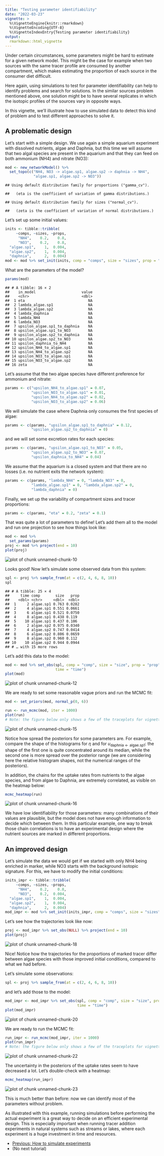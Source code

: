 ```yaml
---
title: "Testing parameter identifiability"
date: "2022-03-23"
vignette: >
  %\VignetteEngine{knitr::rmarkdown}
  %\VignetteEncoding{UTF-8}
  %\VignetteIndexEntry{Testing parameter identifiability}
output:
  rmarkdown::html_vignette
---
```




Under certain circumstances, some parameters might be hard to estimate for a given network model. This might be the case for example when two sources with the same tracer profile are consumed by another compartment, which makes estimating the proportion of each source in the consumer diet difficult.

Here again, using simulations to test for parameter identifiability can help to identify problems and search for solutions. In the similar sources problem mentioned above, one solution might be to have several replicates in which the isotopic profiles of the sources vary in opposite ways.

In this vignette, we'll illustrate how to use simulated data to detect this kind of problem and to test different approaches to solve it.

## A problematic design

Let's start with a simple design. We use again a simple aquarium experiment with dissolved nutrients, algae and Daphnia, but this time we will assume that two algal species are present in the aquarium and that they can feed on both ammonium (NH4) and nitrate (NO3):


```r
mod <- new_networkModel() %>%
  set_topo(c("NH4, NO3 -> algae.sp1, algae.sp2 -> daphnia -> NH4",
             "algae.sp1, algae.sp2 -> NO3"))
```

```
## Using default distribution family for proportions ("gamma_cv").
```

```
##   (eta is the coefficient of variation of gamma distributions.)
```

```
## Using default distribution family for sizes ("normal_cv").
```

```
##   (zeta is the coefficient of variation of normal distributions.)
```

Let's set up some initial values:


```r
inits <- tibble::tribble(
     ~comps, ~sizes, ~props,
      "NH4",    0.2,    0.8, 
      "NO3",    0.2,    0.8, 
  "algae.sp1",    1,  0.004,
  "algae.sp2",    1,  0.004,
  "daphnia",      2,  0.004)
mod <- mod %>% set_init(inits, comp = "comps", size = "sizes", prop = "props")
```

What are the parameters of the model?


```r
params(mod)
```

```
## # A tibble: 16 × 2
##    in_model                     value
##    <chr>                        <dbl>
##  1 eta                             NA
##  2 lambda_algae.sp1                NA
##  3 lambda_algae.sp2                NA
##  4 lambda_daphnia                  NA
##  5 lambda_NH4                      NA
##  6 lambda_NO3                      NA
##  7 upsilon_algae.sp1_to_daphnia    NA
##  8 upsilon_algae.sp1_to_NO3        NA
##  9 upsilon_algae.sp2_to_daphnia    NA
## 10 upsilon_algae.sp2_to_NO3        NA
## 11 upsilon_daphnia_to_NH4          NA
## 12 upsilon_NH4_to_algae.sp1        NA
## 13 upsilon_NH4_to_algae.sp2        NA
## 14 upsilon_NO3_to_algae.sp1        NA
## 15 upsilon_NO3_to_algae.sp2        NA
## 16 zeta                            NA
```

Let's assume that the two algae species have different preference for ammonium and nitrate:


```r
params <- c("upsilon_NH4_to_algae.sp1" = 0.07,
            "upsilon_NO3_to_algae.sp1" = 0.01,
            "upsilon_NH4_to_algae.sp2" = 0.02,
            "upsilon_NO3_to_algae.sp2" = 0.06)
```

We will simulate the case where Daphnia only consumes the first species of algae:


```r
params <- c(params, "upsilon_algae.sp1_to_daphnia" = 0.12,
            "upsilon_algae.sp2_to_daphnia" = 0)
```

and we will set some excretion rates for each species:


```r
params <- c(params, "upsilon_algae.sp1_to_NO3" = 0.05,
            "upsilon_algae.sp2_to_NO3" = 0.07,
            "upsilon_daphnia_to_NH4" = 0.04)
```

We assume that the aquarium is a closed system and that there are no losses (i.e. no nutrient exits the network system):


```r
params <- c(params, "lambda_NH4" = 0, "lambda_NO3" = 0,
            "lambda_algae.sp1" = 0, "lambda_algae.sp2" = 0,
            "lambda_daphnia" = 0)
```

Finally, we set up the variability of compartment sizes and tracer proportions:


```r
params <- c(params, "eta" = 0.2, "zeta" = 0.1)
```

That was quite a lot of parameters to define! Let's add them all to the model and run one projection to see how things look like:


```r
mod <- mod %>%
  set_params(params)
proj <- mod %>% project(end = 10)
plot(proj)
```

<img src="figures/z-fig-130-unnamed-chunk-10-1.png" title="plot of chunk unnamed-chunk-10" alt="plot of chunk unnamed-chunk-10" style="display: block; margin: auto;" />

Looks good! Now let's simulate some observed data from this system:


```r
spl <- proj %>% sample_from(at = c(2, 4, 6, 8, 10))
spl
```

```
## # A tibble: 25 × 4
##     time comp       size   prop
##    <dbl> <chr>     <dbl>  <dbl>
##  1     2 algae.sp1 0.763 0.0282
##  2     4 algae.sp1 0.551 0.0661
##  3     6 algae.sp1 0.521 0.0750
##  4     8 algae.sp1 0.438 0.119 
##  5    10 algae.sp1 0.437 0.106 
##  6     2 algae.sp2 0.975 0.0340
##  7     4 algae.sp2 0.747 0.0414
##  8     6 algae.sp2 0.806 0.0659
##  9     8 algae.sp2 0.960 0.112 
## 10    10 algae.sp2 0.944 0.0944
## # … with 15 more rows
```

Let's add this data to the model:


```r
mod <- mod %>% set_obs(spl, comp = "comp", size = "size", prop = "prop",
                       time = "time")
plot(mod)
```

<img src="figures/z-fig-130-unnamed-chunk-12-1.png" title="plot of chunk unnamed-chunk-12" alt="plot of chunk unnamed-chunk-12" style="display: block; margin: auto;" />

We are ready to set some reasonable vague priors and run the MCMC fit:


```r
mod <- set_priors(mod, normal_p(0, 6))
```


```r
run <- run_mcmc(mod, iter = 1000)
plot(run)
# Note: the figure below only shows a few of the traceplots for vignette concision
```

<img src="figures/z-fig-130-unnamed-chunk-15-1.png" title="plot of chunk unnamed-chunk-15" alt="plot of chunk unnamed-chunk-15" style="display: block; margin: auto;" />

Notice how spread the posteriors for some parameters are. For example,  compare the shape of the histograms for $\eta$ and for $\upsilon_{\textrm{daphnia} \leftarrow \textrm{algae.sp1}}$: the shape of the first one is quite concentrated around its median, while the second one is more spread over the posterior range (we are considering here the relative histogram shapes, not the numerical ranges of the posteriors).

In addition, the chains for the uptake rates from nutrients to the algae species, and from algae to Daphnia, are extremely correlated, as visible on the heatmap below:


```r
mcmc_heatmap(run)
```

<img src="figures/z-fig-130-unnamed-chunk-16-1.png" title="plot of chunk unnamed-chunk-16" alt="plot of chunk unnamed-chunk-16" style="display: block; margin: auto;" />

We have low identifiability for those parameters: many combinations of their values are plausible, but the model does not have enough information to decide which between them. In this particular example, one way to break those chain correlations is to have an experimental design where the nutrient sources are marked in different proportions.

## An improved design

Let's simulate the data we would get if we started with only NH4 being enriched in marker, while NO3 starts with the background isotopic signature. For this, we have to modify the initial conditions:


```r
inits_impr <- tibble::tribble(
     ~comps, ~sizes, ~props,
      "NH4",    0.2,    0.8, 
      "NO3",    0.2,  0.004,
  "algae.sp1",    1,  0.004,
  "algae.sp2",    1,  0.004,
  "daphnia",      2,  0.004)
mod_impr <- mod %>% set_init(inits_impr, comp = "comps", size = "sizes", prop = "props")
```

Let's see how the trajectories look like now:


```r
proj <- mod_impr %>% set_obs(NULL) %>% project(end = 10)
plot(proj)
```

<img src="figures/z-fig-130-unnamed-chunk-18-1.png" title="plot of chunk unnamed-chunk-18" alt="plot of chunk unnamed-chunk-18" style="display: block; margin: auto;" />

Nice! Notice how the trajectories for the proportions of marked tracer differ between algae species with those improved initial conditions, compared to what we had before.

Let's simulate some observations:


```r
spl <- proj %>% sample_from(at = c(2, 4, 6, 8, 10))
```

and let's add those to the model:


```r
mod_impr <- mod_impr %>% set_obs(spl, comp = "comp", size = "size", prop = "prop",
                                 time = "time")
plot(mod_impr)
```

<img src="figures/z-fig-130-unnamed-chunk-20-1.png" title="plot of chunk unnamed-chunk-20" alt="plot of chunk unnamed-chunk-20" style="display: block; margin: auto;" />

We are ready to run the MCMC fit:


```r
run_impr <- run_mcmc(mod_impr, iter = 1000)
plot(run_impr)
# Note: the figure below only shows a few of the traceplots for vignette concision
```

<img src="figures/z-fig-130-unnamed-chunk-22-1.png" title="plot of chunk unnamed-chunk-22" alt="plot of chunk unnamed-chunk-22" style="display: block; margin: auto;" />

The uncertainty in the posteriors of the uptake rates seem to have decreased a lot. Let's double-check with a heatmap:


```r
mcmc_heatmap(run_impr)
```

<img src="figures/z-fig-130-unnamed-chunk-23-1.png" title="plot of chunk unnamed-chunk-23" alt="plot of chunk unnamed-chunk-23" style="display: block; margin: auto;" />

This is much better than before: now we can identify most of the parameters without problem.

As illustrated with this example, running simulations before performing the actual experiment is a great way to decide on an efficient experimental design. This is especially important when running tracer addition experiments in natural systems such as streams or lakes, where each experiment is a huge investment in time and resources.

<nav aria-label="Page navigation">
 <ul class="pagination justify-content-end">
  <li class="page-item"><a class="page-link" href="tutorial-120-howto-simulations.html">Previous: How to simulate experiments</a></li>
  <li class="page-item">(No next tutorial)</li>
 </ul>
</nav>
